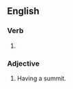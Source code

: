 ==English==

===Verb===
{{head|en|verb form}}

# {{en-past of|summit}}

===Adjective===
{{en-adj|-}}

# Having a summit.